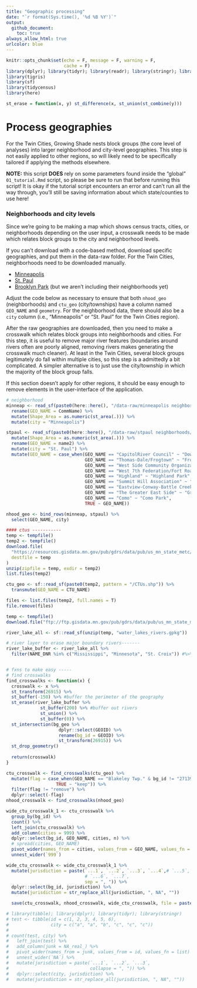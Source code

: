 ```yaml
---
title: "Geographic processing"
date: "`r format(Sys.time(), '%d %B %Y')`"
output: 
  github_document:
    toc: true
always_allow_html: true
urlcolor: blue
---
```


```r
knitr::opts_chunk$set(echo = F, message = F, warning = F,
                      cache = F)
library(dplyr); library(tidyr); library(readr); library(stringr); library(tibble)
library(tigris)
library(sf)
library(tidycensus)
library(here)

st_erase = function(x, y) st_difference(x, st_union(st_combine(y)))

```

# Process geographies

For the Twin Cities, Growing Shade nests block groups (the core level of analyses) into larger neighborhood and city-level geographies. This step is not easily applied to other regions, so will likely need to be specifically tailored if applying the methods elsewhere. 

**NOTE:** this script **DOES** rely on some parameters found inside the "global" `01_tutorial.Rmd` script, so please be sure to run that before running this script! It is okay if the tutorial script encounters an error and can't run all the way through, you'll still be saving information about which state/counties to use here!

### Neighborhoods and city levels

Since we're going to be making a map which shows census tracts, cities, or neighborhoods depending on the user input, a crosswalk needs to be made which relates block groups to the city and neighborhood levels.

If you can't download with a code-based method, download specific geographies, and put them in the data-raw folder. For the Twin Cities, neighborhoods need to be downloaded manually.

-   [Minneapolis](https://opendata.minneapolismn.gov/datasets/communities/explore?location=44.970861%2C-93.261718%2C12.85)
-   [St. Paul](https://information.stpaul.gov/City-Administration/District-Council-Shapefile-Map/dq4n-yj8b)
-   [Brooklyn Park](https://gis.brooklynpark.org/neighborhoodinfo/) (but we aren't including their neighborhoods yet)

Adjust the code below as necessary to ensure that both `nhood_geo` (neighborhoods) and `ctu_geo` (city/townships) have a column named `GEO_NAME` and `geometry`. For the neighborhood data, there should also be a `city` column (i.e., "Minneapolis" or "St. Paul" for the Twin Cities region).

After the raw geographies are downloaded, then you need to make a crosswalk which relates block groups into neighborhoods and cities. For this step, it is useful to remove major river features (boundaries around rivers often are poorly aligned, removing rivers makes generating the crosswalk much cleaner). At least in the Twin Cities, several block groups legitimately do fall within multiple cities, so this step is a admittedly a bit complicated. A simpler alternative is to just use the city/township in which the majority of the block group falls.

If this section doesn't apply for other regions, it should be easy enough to remove elements in the user-interface of the application.


```r

# neighborhood
minneap <- read_sf(paste0(here::here(), "/data-raw/minneapolis neighborhoods/Minneapolis_Communities.shp")) %>%
  rename(GEO_NAME = CommName) %>%
  mutate(Shape_Area = as.numeric(st_area(.))) %>%
  mutate(city = "Minneapolis")

stpaul <- read_sf(paste0(here::here(), "/data-raw/stpaul neighborhoods/geo_export_0c076f52-d6ff-4546-b9fa-bd9980de6e8a.shp")) %>%
  mutate(Shape_Area = as.numeric(st_area(.))) %>%
  rename(GEO_NAME = name2) %>%
  mutate(city = "St. Paul") %>%
  mutate(GEO_NAME = case_when(GEO_NAME == "CapitolRiver Council" ~ "Downtown",
                              GEO_NAME == "Thomas-Dale/Frogtown" ~ "Frogtown",
                              GEO_NAME == "West Side Community Organization" ~ "West Side",
                              GEO_NAME == "West 7th Federation/Fort Road" ~ "West 7th-Fort Road",
                              GEO_NAME == "Highland" ~ "Highland Park",
                              GEO_NAME == "Summit Hill Association" ~ "Summit Hill",
                              GEO_NAME == "Eastview-Conway-Battle Creek-Highwood Hills" ~ "Battle Creek-Conway-Eastview-Highwood Hills",
                              GEO_NAME == "The Greater East Side" ~ "Greater East Side",
                              GEO_NAME == "Como" ~ "Como Park",
                              TRUE ~ GEO_NAME))

nhood_geo <- bind_rows(minneap, stpaul) %>%
  select(GEO_NAME, city)

#### ctus -----------
temp <- tempfile()
temp2 <- tempfile()
download.file(
  "https://resources.gisdata.mn.gov/pub/gdrs/data/pub/us_mn_state_metc/bdry_metro_counties_and_ctus/shp_bdry_metro_counties_and_ctus.zip",
  destfile = temp
)
unzip(zipfile = temp, exdir = temp2)
list.files(temp2)

ctu_geo <- sf::read_sf(paste0(temp2, pattern = "/CTUs.shp")) %>%
  transmute(GEO_NAME = CTU_NAME) 

files <- list.files(temp2, full.names = T)
file.remove(files)

```

```r
temp <- tempfile()
download.file("ftp://ftp.gisdata.mn.gov/pub/gdrs/data/pub/us_mn_state_metc/water_lakes_rivers/gpkg_water_lakes_rivers.zip", destfile = temp)

river_lake_all <- sf::read_sf(unzip(temp, "water_lakes_rivers.gpkg")) 

# river layer to erase major boundary rivers-------
river_lake_buffer <- river_lake_all %>%
  filter(NAME_DNR %in% c("Mississippi", "Minnesota", "St. Croix")) #%>% #these rivers are boundaries


# fxns to make easy -----
# find crosswalks
find_crosswalks <- function(x) {
  crosswalk <- x %>%
  st_transform(26915) %>%
  st_buffer(-150) %>% #buffer the perimeter of the geography
  st_erase(river_lake_buffer %>%
             st_buffer(200) %>% #buffer out rivers
             st_union() %>% 
             st_buffer(0)) %>% 
  st_intersection(bg_geo %>% 
                    dplyr::select(GEOID) %>%
                    rename(bg_id = GEOID) %>%
                    st_transform(26915)) %>%
  st_drop_geometry()
    
  return(crosswalk)
}

ctu_crosswalk <- find_crosswalks(ctu_geo) %>%
  mutate(flag = case_when(GEO_NAME == "Blakeley Twp." & bg_id != "271390813001" ~ "remove", #minnesota river is squirrely
                   TRUE ~ "keep")) %>%
  filter(flag != "remove") %>% 
  dplyr::select(-flag)
nhood_crosswalk <- find_crosswalks(nhood_geo)

wide_ctu_crosswalk_1 <- ctu_crosswalk %>%
  group_by(bg_id) %>%
  count() %>%
  left_join(ctu_crosswalk) %>%
  add_column(cities = 999) %>%
  dplyr::select(bg_id, GEO_NAME, cities, n) %>%
  # spread(cities, GEO_NAME)
  pivot_wider(names_from = cities, values_from = GEO_NAME, values_fn = list) %>% #filter(bg_id == "270030501082") %>% unlist()
  unnest_wider(`999`) 

wide_ctu_crosswalk <- wide_ctu_crosswalk_1 %>%
  mutate(jurisdiction = paste(`...1`, `...2`, `...3`, `...4`,# `...5`, 
                              # `...6`, `...7`,
                              sep = ", ")) %>%
  dplyr::select(bg_id, jurisdiction) %>%
  mutate(jurisdiction = str_replace_all(jurisdiction, ", NA", ""))

  save(ctu_crosswalk, nhood_crosswalk, wide_ctu_crosswalk, file = paste0(here::here(), "/data-raw/geography_data.rda"))

# library(tibble); library(dplyr); library(tidyr); library(stringr)
# test <- tibble(id = c(1, 2, 3, 4, 5, 6),
#                city = c("a", "a", "b", "c", "c", "c"))
# 
# count(test, city) %>%
#   left_join(test) %>%
#   add_column(junk = NA_real_) %>%
#   pivot_wider(names_from = junk, values_from = id, values_fn = list) %>%
#   unnest_wider(`NA`) %>%
#   mutate(jurisdiction = paste(`...1`, `...2`, `...3`,
#                               collapse = ", ")) %>%
#   dplyr::select(city, jurisdiction) %>%
#   mutate(jurisdiction = str_replace_all(jurisdiction, ", NA", ""))
```
